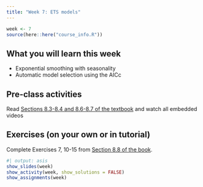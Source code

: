 ```yaml
---
title: "Week 7: ETS models"
---
```


```r
week <- 7
source(here::here("course_info.R"))
```

## What you will learn this week

* Exponential smoothing with seasonality
* Automatic model selection using the AICc

## Pre-class activities

Read [Sections 8.3-8.4 and 8.6-8.7 of the textbook](https://otexts.com/fpp3/expsmooth.html) and watch all embedded videos

## Exercises (on your own or in tutorial)

Complete Exercises 7, 10-15 from [Section 8.8 of the book](https://otexts.com/fpp3/expsmooth-exercises.html).

<!-- [**Solutions to Exercises**](ex7-sol.qmd) -->


```r
#| output: asis
show_slides(week)
show_activity(week, show_solutions = FALSE)
show_assignments(week)
```
